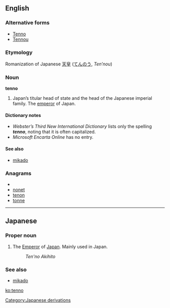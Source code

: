 {{also|Tenno}}
==English==

===Alternative forms===
* [[Tenno#English|Tenno]]
* [[Tennou#English|Tennou]]

===Etymology===
Romanization of Japanese [[天皇]] ([[てんのう]], ''Ten’nou'')

===Noun===
'''tenno'''

# Japan’s titular head of state and the head of the Japanese imperial family.  The [[emperor]] of Japan.

====Dictionary notes====
* ''Webster’s Third New International Dictionary'' lists only the spelling '''''tenno''''', noting that it is often capitalized.
* ''Microsoft Encarta Online'' has no entry.

====See also====
* [[mikado]]

===Anagrams===
* {{alphagram|ennot}}
* [[nonet#English|nonet]]
* [[tenon#English|tenon]]
* [[tonne#English|tonne]]

----

==Japanese==

===Proper noun===
{{ja-pos|r|proper|hira=てんのう}}

#{{ja-def|天皇}} The [[emperor|Emperor]] of [[Japan]].  Mainly used in Japan.
#:''Ten'no Akihito''

===See also===
*[[mikado]]

[[Category:Japanese derivations]]

[[ko:tenno]]